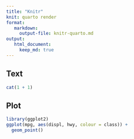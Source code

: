 ```yaml
---
title: "Knitr"
knit: quarto render
format: 
   markdown:
     output-file: knitr-quarto.md
output:
   html_document: 
     keep_md: true
---
```


## Text

```r
cat(1 + 1)
```

## Plot

```r
library(ggplot2)
ggplot(mpg, aes(displ, hwy, colour = class)) + 
  geom_point()
```
















